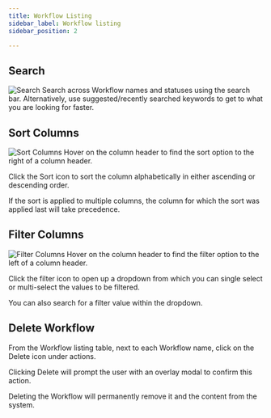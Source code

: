 ```yaml
---
title: Workflow Listing
sidebar_label: Workflow listing
sidebar_position: 2

---
```



<head>
  <title> Workflow listing </title>
  <meta name="description" content="" />
</head>

## Search

![Search](https://d1r1e7xjkfj7nz.cloudfront.net/image-20240520-105430.png)
Search across Workflow names and statuses using the search bar. Alternatively, use suggested/recently searched keywords to get to what you are looking for faster.

## Sort Columns

![Sort Columns](https://d1r1e7xjkfj7nz.cloudfront.net/image-20240520-105402.png)
Hover on the column header to find the sort option to the right of a column header.

Click the Sort icon to sort the column alphabetically in either ascending or descending order.

If the sort is applied to multiple columns, the column for which the sort was applied last will take precedence.

## Filter Columns

![Filter Columns](https://d1r1e7xjkfj7nz.cloudfront.net/image-20240520-105516.png)
Hover on the column header to find the filter option to the left of a column header.

Click the filter icon to open up a dropdown from which you can single select or multi-select the values to be filtered.

You can also search for a filter value within the dropdown.

## Delete Workflow

From the Workflow listing table, next to each Workflow name, click on the Delete icon under actions.

Clicking Delete will prompt the user with an overlay modal to confirm this action.

Deleting the Workflow will permanently remove it and the content from the system.
